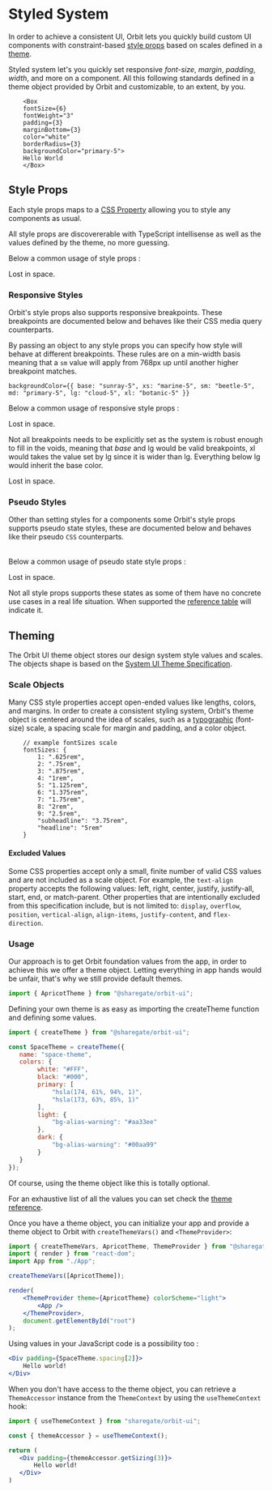 
<Meta
    title="Getting Started/Styling/Styled System"
    id="styled-system"
/>

# Styled System

In order to achieve a consistent UI, Orbit lets you quickly build custom UI components with constraint-based [style props](#style-props) based on scales defined in a [theme](#theming).

Styled system let's you quickly set responsive _font-size_, _margin_, _padding_, _width_, and more on a component. All this following standards defined in a theme object provided by Orbit and customizable, to an extent, by you.

```
    <Box
    fontSize={6}
    fontWeight="3"
    padding={3}
    marginBottom={3}
    color="white"
    borderRadius={3}
    backgroundColor="primary-5">
    Hello World
    </Box>
```

## Style Props

Each style props maps to a [CSS Property](https://developer.mozilla.org/en-US/docs/Web/CSS/CSS_Properties_Reference) allowing you to style any components as usual.

All style props are discovererable with TypeScript intellisense as well as the values defined by the theme, no more guessing.

Below a common usage of style props :

<Preview>
    <Div width={18} backgroundColor="sunray-2" padding={4} borderRadius={2}>
        <Paragraph>Lost in space.</Paragraph>
    </Div>
</Preview>

### Responsive Styles

Orbit's style props also supports responsive breakpoints. These breakpoints are documented below and behaves like their CSS media query counterparts.

<Table
    columns={[
        { title: "Value", headerStyle: { width: "100px" } },
        { title: "Computed", headerStyle: { width: "250px" } } ]}
    rows={[
        ["xs", "min-width: 640px"],
        ["sm", "min-width: 768px"],
        ["md", "min-width: 1024px"],
        ["lg", "min-width: 1280px"],
        ["xl", "min-width: 1536px"]
    ]}
    rowClassName="background-1"
/>

By passing an object to any style props you can specify how style will behave at different breakpoints. These rules are on a min-width basis meaning that a `sm` value will apply from 768px up until another higher breakpoint matches.

```
backgroundColor={{ base: "sunray-5", xs: "marine-5", sm: "beetle-5", md: "primary-5", lg: "cloud-5", xl: "botanic-5" }}
```

Below a common usage of responsive style props :

<Preview>
    <Div width={18} backgroundColor={{ base: "sunray-2", xs: "marine-2", sm: "beetle-2", md: "primary-2", lg: "cloud-2", xl: "botanic-2" }} padding={4}>
        <Paragraph>Lost in space.</Paragraph>
    </Div>
</Preview>

Not all breakpoints needs to be explicitly set as the system is robust enough to fill in the voids, meaning that *base* and lg would be valid breakpoints, xl would takes the value set by lg since it is wider than lg. Everything below lg would inherit the base color.

<Preview>
    <Div width={18} backgroundColor={{ base: "sunray-2", lg: "botanic-2" }} padding={4}>
        <Paragraph>Lost in space.</Paragraph>
    </Div>
</Preview>

### Pseudo Styles

Other than setting styles for a components some Orbit's style props supports pseudo state styles, these are documented below and behaves like their pseudo `CSS` counterparts.

<Table
    columns={[
        { title: "Suffix", headerStyle: { width: "100px" } },
        { title: "Computed", headerStyle: { width: "250px" } } ]}
    rows={[
        ["Active", ":active"],
        ["Hover", ":hover"],
        ["Focus", ":focus"]
    ]}
    rowClassName="background-1"
/>

Below a common usage of pseudo state style props :

<Preview>
    <Div width={18} backgroundColor="sunray-2" backgroundColorHover="sunray-5" cursorHover="pointer" padding={4} borderRadius={2}>
        <Paragraph>Lost in space.</Paragraph>
    </Div>
</Preview>

Not all style props supports these states as some of them have no concrete use cases in a real life situation. When supported the [reference table](/story/props-reference--page#props-reference) will indicate it.

## Theming

The Orbit UI theme object stores our design system style values and scales. The objects shape is based on the [System UI Theme Specification](https://system-ui.com/theme).

### Scale Objects

Many CSS style properties accept open-ended values like lengths, colors, and margins. In order to create a consistent styling system, Orbit's theme object is centered around the idea of scales, such as a [typographic](/story/typography--page) (font-size) scale, a spacing scale for margin and padding, and a color object.

```
    // example fontSizes scale
    fontSizes: {
        1: ".625rem",
        2: ".75rem",
        3: ".875rem",
        4: "1rem",
        5: "1.125rem",
        6: "1.375rem",
        7: "1.75rem",
        8: "2rem",
        9: "2.5rem",
        "subheadline": "3.75rem",
        "headline": "5rem"
    }
```

#### Excluded Values

Some CSS properties accept only a small, finite number of valid CSS values and are not included as a scale object. For example, the `text-align` property accepts the following values: left, right, center, justify, justify-all, start, end, or match-parent. Other properties that are intentionally excluded from this specification include, but is not limited to: `display`, `overflow`, `position`, `vertical-align`, `align-items`, `justify-content`, and `flex-direction`.

### Usage

Our approach is to get Orbit foundation values from the app, in order to achieve this we offer a theme object. Letting everything in app hands would be unfair, that's why we still provide default themes.

```jsx
import { ApricotTheme } from "@sharegate/orbit-ui";
```

Defining your own theme is as easy as importing the createTheme function and defining some values.

```jsx
import { createTheme } from "@sharegate/orbit-ui";

const SpaceTheme = createTheme({
   name: "space-theme",
   colors: {
        white: "#FFF",
        black: "#000",
        primary: [
            "hsla(174, 61%, 94%, 1)",
            "hsla(173, 63%, 85%, 1)"
        ],
        light: {
            "bg-alias-warning": "#aa33ee"
        },
        dark: {
            "bg-alias-warning": "#00aa99"
        }
   }
});
```

Of course, using the theme object like this is totally optional.

For an exhaustive list of all the values you can set check the [theme reference](/story/theme-reference--page).

Once you have a theme object, you can initialize your app and provide a theme object to Orbit with `createThemeVars()` and `<ThemeProvider>`:

```jsx
import { createThemeVars, ApricotTheme, ThemeProvider } from "@sharegate/orbit-ui";
import { render } from "react-dom";
import App from "./App";

createThemeVars([ApricotTheme]);

render(
    <ThemeProvider theme={ApricotTheme} colorScheme="light">
        <App />
    </ThemeProvider>,
    document.getElementById("root")
);
```

Using values in your JavaScript code is a possibility too :

```jsx
<Div padding={SpaceTheme.spacing[2]}>
    Hello world!
</Div>
```

When you don't have access to the theme object, you can retrieve a `ThemeAccessor` instance from the `ThemeContext` by using the `useThemeContext` hook:

```jsx
import { useThemeContext } from "sharegate/orbit-ui";

const { themeAccessor } = useThemeContext();

return (
   <Div padding={themeAccessor.getSizing(3)}>
       Hello world!
   </Div>
)
```
